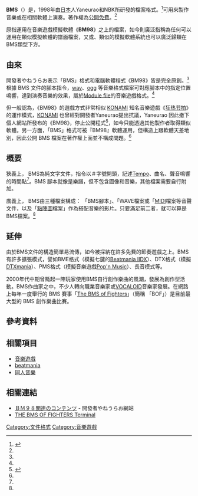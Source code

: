 {{noteTA
|G1=IT
}}
{{Infobox file format
| extension = <tt>.bms</tt>
| owner = Yaneurao, NBK
| genre = 音樂
| container for = 譜面檔案
| extended from = [[文本文件|文本文件]]
}}

'''BMS'''（{{lang-en|Be-Music Source}}）是，1998年由[[日本|日本]]人Yaneurao和NBK所研發的檔案格式。<ref name="Yaneurao-BM98">{{cite web|url=http://bm98.yaneu.com/bm98/bm98after.html|title=今後のＢＭ９８活動のあり方について|publisher=やねうらお|accessdate=2013-09-04|archive-date=2014-08-19|archive-url=https://web.archive.org/web/20140819174313/http://bm98.yaneu.com/bm98/bm98after.html|dead-url=no}}</ref>可用來製作音樂或在相關軟體上演奏。著作權為[[公有領域|公開免費]]。<ref name="Yaneurao-BM98"></ref>

原指運用在音樂遊戲模擬軟體《'''BM98'''》之上的檔案，如今則廣泛指稱為任何可以運用在類似模擬軟體的譜面檔案，又或、類似的模擬軟體系統也可以廣泛歸類在BMS類型下方。

== 由來 ==

開發者やねうらお表示「BMS」格式和電腦軟體程式《BM98》皆是完全原創。<ref name="Yaneurao-BM98"></ref>根據 BMS 文件的腳本指令，[[wav|wav]]、[[ogg|ogg]] 等音樂格式檔案可對應腳本中的指定位置鳴響，達到演奏音樂的效果，屬於[[模塊文件|Module file]]的音樂遊戲格式。<ref name="Yaneurao-BM98"></ref>

但一般認為，《BM98》的遊戲方式非常相似 [[KONAMI|KONAMI]] 知名音樂遊戲《[[狂热节拍|狂热节拍]]》的運作模式，[[KONAMI|KONAMI]] 也曾經對開發者Yaneurao提出抗議，Yaneurao 因此撤下個人網站所發布的《BM98》，停止公開程式<ref name="Yaneurao-gamelab9904">{{cite web|url=http://bm98.yaneu.com/bm98/gamelab9904.txt|title=ゲームラボ 1999年4月号 生原稿|publisher=やねうらお|accessdate=2013-09-04|archive-date=2014-08-19|archive-url=https://web.archive.org/web/20140819154953/http://bm98.yaneu.com/bm98/gamelab9904.txt|dead-url=no}}</ref>，如今只能透過其他製作者取得類似軟體。另一方面，「BMS」格式可被『BM98』軟體運用，但構造上跟軟體天差地別，因此公開 BMS 檔案在著作權上面並不構成問題。<ref name="Yaneurao-BM98"></ref>

== 概要 ==

狹義上， BMS為純文字文件，指令以＃字號開頭，記述[[速度_(音樂)|Tempo]]、曲名、聲音鳴響的時間點<ref name="Yaneurao-gamelab9904"></ref>。BMS 腳本就像是樂譜，但不包含圖像和音樂，其他檔案需要自行附加。

廣義上， BMS由三種檔案構成：
「BMS腳本」、「WAVE檔案或「[[MIDI|MIDI]]檔案等音聲文件，以及「[[點陣圖|點陣圖]]檔案」作為搭配音樂的影片。只要滿足前二者，就可以算是BMS檔案。<ref name="Yaneurao-gamelab9904"></ref>

== 延伸 ==

由於BMS文件的構造簡單易流傳，如今被採納在許多免費的節奏遊戲之上。BMS有許多擴張模式，譬如BME格式（模擬七鍵的[[Beatmania_IIDX|Beatmania IIDX]]）、DTX格式（模擬[[DTXmania|DTXmania]]）、PMS格式（模擬音樂遊戲[[Pop'n_Music|Pop'n Music]]）、長音模式等。

2000年代中期曾颳起一陣玩家使用BMS自行創作樂曲的風潮，發展為創作型活動。BMS作曲家之中，不少人轉向職業音樂家或[[VOCALOID|VOCALOID]]音樂家發展。在網路上每年一度舉行的 BMS 賽事「[[The_BMS_of_Fighters|The BMS of Fighters]]」（簡稱 「BOF」）是目前最大型的 BMS 創作樂曲比賽。

== 參考資料 ==
{{Reflist}}

== 相關項目 ==

* [[音樂遊戲|音樂遊戲]]
* [[beatmania|beatmania]]
* [[同人音樂|同人音樂]]

== 相關連結 ==

* [http://bm98.yaneu.com/ ＢＭ９８関連のコンテンツ]{{Wayback|url=http://bm98.yaneu.com/ |date=20130917021233 }} - 開發者やねうらお網站
* [http://www.bmsoffighters.net/ THE BMS OF FIGHTERS Terminal]{{Wayback|url=http://www.bmsoffighters.net/ |date=20130904161308 }}

[[Category:文件格式|Category:文件格式]]
[[Category:音樂遊戲|Category:音樂遊戲]]